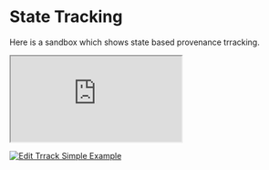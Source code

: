 # State Tracking

Here is a sandbox which shows state based provenance trracking.

<iframe
  src="https://codesandbox.io/embed/trrack-simple-example-em2hem?fontsize=14&hidenavigation=1&theme=dark"
  style={{
    width: '100%',
    height: '500px',
    border: 0,
    borderRadius: '4px',
    overflow: 'hidden',
  }}
  title="Trrack Simple Example"
  allow="accelerometer; ambient-light-sensor; camera; encrypted-media; geolocation; gyroscope; hid; microphone; midi; payment; usb; vr; xr-spatial-tracking"
  sandbox="allow-forms allow-modals allow-popups allow-presentation allow-same-origin allow-scripts"
></iframe>

[![Edit Trrack Simple Example](https://codesandbox.io/static/img/play-codesandbox.svg)](https://codesandbox.io/s/trrack-simple-example-em2hem?fontsize=14&theme=dark)
